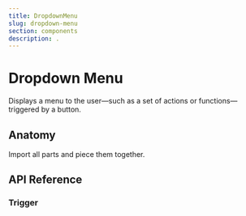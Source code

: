 ```yaml
---
title: DropdownMenu
slug: dropdown-menu
section: components
description: .
---
```


# Dropdown Menu

<Description>Displays a menu to the user—such as a set of actions or functions—triggered by a button.</Description>

<ComponentPreview name="dropdown-menu" file="dropdown-menu-demo" />

## Anatomy

Import all parts and piece them together.

## API Reference

### Trigger
<PropsTable name="RdxDropdownMenuTriggerDirective" />
